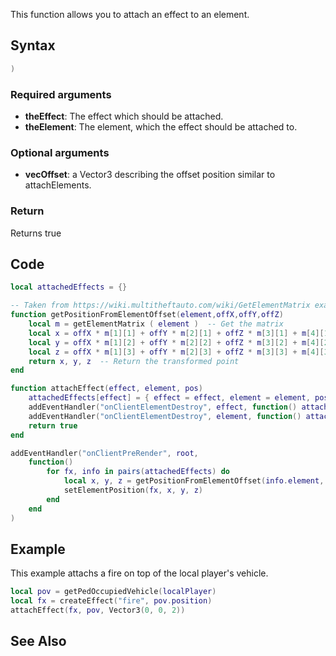 {{Useful Function}}
<lowercasetitle/>

This function allows you to attach an effect to an element.
==Syntax==
<syntaxhighlight lang="lua">)</syntaxhighlight>

===Required arguments===
* '''theEffect''': The effect which should be attached.
* '''theElement''': The element, which the effect should be attached to.

===Optional arguments===
* '''vecOffset''': a Vector3 describing the offset position similar to attachElements.

===Return===
Returns true

==Code==
<syntaxhighlight lang="lua">
local attachedEffects = {}

-- Taken from https://wiki.multitheftauto.com/wiki/GetElementMatrix example
function getPositionFromElementOffset(element,offX,offY,offZ)
	local m = getElementMatrix ( element )  -- Get the matrix
	local x = offX * m[1][1] + offY * m[2][1] + offZ * m[3][1] + m[4][1]  -- Apply transform
	local y = offX * m[1][2] + offY * m[2][2] + offZ * m[3][2] + m[4][2]
	local z = offX * m[1][3] + offY * m[2][3] + offZ * m[3][3] + m[4][3]
	return x, y, z  -- Return the transformed point
end

function attachEffect(effect, element, pos)
	attachedEffects[effect] = { effect = effect, element = element, pos = pos }
	addEventHandler("onClientElementDestroy", effect, function() attachedEffects[effect] = nil end)
	addEventHandler("onClientElementDestroy", element, function() attachedEffects[effect] = nil end)
	return true
end

addEventHandler("onClientPreRender", root, 	
	function()
		for fx, info in pairs(attachedEffects) do
			local x, y, z = getPositionFromElementOffset(info.element, info.pos.x, info.pos.y, info.pos.z)
			setElementPosition(fx, x, y, z)
		end
	end
)

</syntaxhighlight>

==Example==
<section name="Example" class="server" show="true">
This example attachs a fire on top of the local player's vehicle.
<syntaxhighlight lang="lua">
local pov = getPedOccupiedVehicle(localPlayer)
local fx = createEffect("fire", pov.position)
attachEffect(fx, pov, Vector3(0, 0, 2))
</syntaxhighlight>
</section>

==See Also==
{{Useful_Functions}}